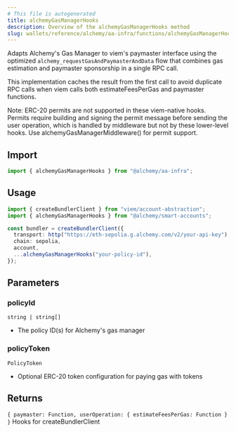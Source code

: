```yaml
---
# This file is autogenerated
title: alchemyGasManagerHooks
description: Overview of the alchemyGasManagerHooks method
slug: wallets/reference/alchemy/aa-infra/functions/alchemyGasManagerHooks
---
```


Adapts Alchemy's Gas Manager to viem's paymaster interface using the optimized
`alchemy_requestGasAndPaymasterAndData` flow that combines gas estimation and
paymaster sponsorship in a single RPC call.

This implementation caches the result from the first call to avoid duplicate RPC calls
when viem calls both estimateFeesPerGas and paymaster functions.

Note: ERC-20 permits are not supported in these viem-native hooks. Permits require
building and signing the permit message before sending the user operation, which is
handled by middleware but not by these lower-level hooks. Use alchemyGasManagerMiddleware()
for permit support.

## Import

```ts
import { alchemyGasManagerHooks } from "@alchemy/aa-infra";
```

## Usage

```ts
import { createBundlerClient } from "viem/account-abstraction";
import { alchemyGasManagerHooks } from "@alchemy/smart-accounts";

const bundler = createBundlerClient({
  transport: http("https://eth-sepolia.g.alchemy.com/v2/your-api-key"),
  chain: sepolia,
  account,
  ...alchemyGasManagerHooks("your-policy-id"),
});
```

## Parameters

### policyId

`string | string[]`

- The policy ID(s) for Alchemy's gas manager

### policyToken

`PolicyToken`

- Optional ERC-20 token configuration for paying gas with tokens

## Returns

`{ paymaster: Function, userOperation: { estimateFeesPerGas: Function } }`
Hooks for createBundlerClient
